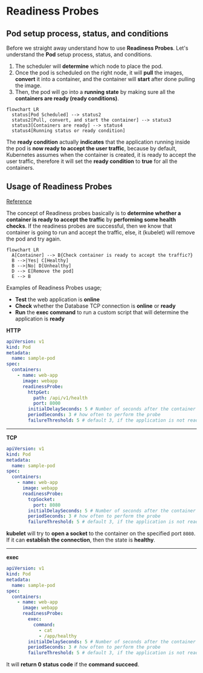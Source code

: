 # Readiness Probes

## Pod setup process, status, and conditions

Before we straight away understand how to use **Readiness Probes**. Let's understand the **Pod** setup process, status, and conditions.

1. The scheduler will **determine** which node to place the pod.
2. Once the pod is scheduled on the right node, it will **pull** the images, **convert** it into a container, and the container will **start** after done pulling the image.
3. Then, the pod will go into a **running state** by making sure all the **containers are ready (ready conditions)**.

```mermaid
flowchart LR
  status[Pod Scheduled] --> status2
  status2[Pull, convert, and start the container] --> status3
  status3[Containers are ready] --> status4
  status4[Running status or ready condition]
```

The **ready condition** actually **indicates** that the application running inside the pod is **now ready to accept the user traffic**, because by default, Kubernetes assumes when the container is created, it is ready to accept the user traffic, therefore it will set the **ready condition** to **true** for all the containers.

## Usage of Readiness Probes

[Reference](https://kubernetes.io/docs/tasks/configure-pod-container/configure-liveness-readiness-startup-probes/#define-readiness-probes)

The concept of Readiness probes basically is to **determine whether a container is ready to accept the traffic** by **performing some health checks**. If the readiness probes are successful, then we know that container is going to run and accept the traffic, else, it (kubelet) will remove the pod and try again.

```mermaid
flowchart LR
  A[Container] --> B{Check container is ready to accept the traffic?}
  B -->|Yes| C[Healthy]
  B -->|No| D[Unhealthy]
  D --> E[Remove the pod]
  E --> B
```

Examples of Readiness Probes usage;
- **Test** the web application is **online**
- **Check** whether the Database TCP connection is **online** or **ready**
- **Run** the **exec command** to run a custom script that will determine the application is **ready**

**HTTP**
```yaml filename="readiness-probes.yaml"
apiVersion: v1
kind: Pod
metadata:
  name: sample-pod
spec:
  containers:
    - name: web-app
      image: webapp
      readinessProbe:
        httpGet:
          path: /api/v1/health
          port: 8000
        initialDelaySeconds: 5 # Number of seconds after the container has started before startup, that means it should wait for 5 seconds before performing the 1st probe
        periodSeconds: 3 # how often to perform the probe
        failureThreshold: 5 # default 3, if the application is not ready after 3 attempts, then the probe will stop
```

---
**TCP**
```yaml filename="readiness-probes.yaml"
apiVersion: v1
kind: Pod
metadata:
  name: sample-pod
spec:
  containers:
    - name: web-app
      image: webapp
      readinessProbe:
        tcpSocket:
          port: 8080
        initialDelaySeconds: 5 # Number of seconds after the container has started before startup, that means it should wait for 5 seconds before performing the 1st probe
        periodSeconds: 3 # how often to perform the probe
        failureThreshold: 5 # default 3, if the application is not ready after 3 attempts, then the probe will stop
```

**kubelet** will try to **open a socket** to the container on the specified port `8080`. If it can **establish the connection**, then the state is **healthy**.

---
**exec**
```yaml filename="readiness-probes.yaml"
apiVersion: v1
kind: Pod
metadata:
  name: sample-pod
spec:
  containers:
    - name: web-app
      image: webapp
      readinessProbe:
        exec:
          command:
            - cat
            - /app/healthy
        initialDelaySeconds: 5 # Number of seconds after the container has started before startup, that means it should wait for 5 seconds before performing the 1st probe
        periodSeconds: 3 # how often to perform the probe
        failureThreshold: 5 # default 3, if the application is not ready after 3 attempts, then the probe will stop
```

It will **return 0 status code** if the **command succeed**.
